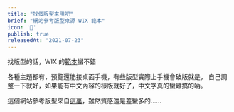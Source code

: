 ```yaml
---
title: "找個版型來用吧"
brief: "網站參考版型來源 WIX 範本"
icon: '🥐'
publish: true
releasedAt: "2021-07-23"
---
```


找版型的話，WIX 的[範本](https://zh.wix.com/website/templates)蠻不錯

各種主題都有，預覽還能接桌面手機，有些版型實際上手機會破版就是，
自己調整一下就好，如果能有中文內容的樣版就好了，中文字真的蠻難搞的吶。

這個網站參考版型來自[這裏](https://zh.wix.com/website-template/view/html/2502?siteId=eea928bf-523f-4230-b2c7-4f251333ec6e&metaSiteId=e467c936-705e-41c6-9b61-cc61dedc5b31&originUrl=https%3A%2F%2Fzh.wix.com%2Fwebsite%2Ftemplates%2Fhtml%2Fblog%2Fpersonal-blog)，雖然質感還是差蠻多的……
